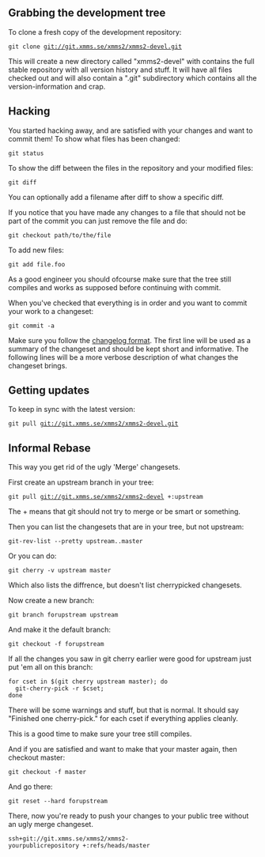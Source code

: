 ==Grabbing the development tree==
To clone a fresh copy of the development repository:

 git clone git://git.xmms.se/xmms2/xmms2-devel.git

This will create a new directory called "xmms2-devel" with contains the full stable repository with all version history and stuff. It will have all files checked out and will also contain a ".git" subdirectory
which contains all the version-information and crap.

==Hacking==
You started hacking away, and are satisfied with your changes and want to commit them!
To show what files has been changed:

 git status

To show the diff between the files in the repository and your modified files:

 git diff

You can optionally add a filename after diff to show a specific diff.

If you notice that you have made any changes to a file that should not be part of the commit you can just remove the file and do:

 git checkout path/to/the/file

To add new files:

 git add file.foo

As a good engineer you should ofcourse make sure that the tree still compiles and works as supposed before continuing with commit.

When you've checked that everything is in order and you want to commit your work to a changeset:

 git commit -a

Make sure you follow the [[ChangeLog_Format|changelog format]]. The first line will be used as a summary of the changeset and should be kept short and informative. The following lines will be a more verbose description of what changes the changeset brings.

==Getting updates==

To keep in sync with the latest version:

 git pull git://git.xmms.se/xmms2/xmms2-devel.git

==Informal Rebase==
This way you get rid of the ugly 'Merge' changesets.

First create an upstream branch in your tree:

 git pull git://git.xmms.se/xmms2/xmms2-devel +:upstream

The + means that git should not try to merge or be smart or something.


Then you can list the changesets that are in your tree, but not upstream:

 git-rev-list --pretty upstream..master

Or you can do:

 git cherry -v upstream master

Which also lists the diffrence, but doesn't list cherrypicked changesets.


Now create a new branch:

 git branch forupstream upstream

And make it the default branch:

 git checkout -f forupstream

If all the changes you saw in git cherry earlier were good for upstream just put 'em all on this branch:

 for cset in $(git cherry upstream master); do 
   git-cherry-pick -r $cset;
 done

There will be some warnings and stuff, but that is normal. It should say "Finished one cherry-pick." for each cset if everything applies cleanly.


This is a good time to make sure your tree still compiles.


And if you are satisfied and want to make that your master again, then checkout master:

 git checkout -f master

And go there:

 git reset --hard forupstream 

There, now you're ready to push your changes to your public tree without an ugly merge changeset.

 ssh+git://git.xmms.se/xmms2/xmms2-yourpublicrepository +:refs/heads/master